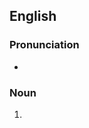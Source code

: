 {{also|méthylations}}

==English==

===Pronunciation===
* {{IPA|en|/ˌmɛθɪˈleɪʃənz/}}

===Noun===
{{head|en|noun form}}

# {{plural of|methylation|lang=en}}